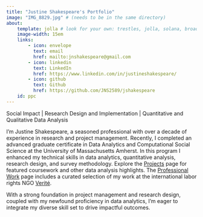 ```yaml
---
title: "Justine Shakespeare's Portfolio"
image: "IMG_8829.jpg" # (needs to be in the same directory)
about:
    template: jolla # look for your own: trestles, jolla, solana, broadside, marquee. https://quarto.org/docs/websites/website-about.html
    image-width: 15em
    links:
        - icon: envelope
          text: email
          href: mailto:jnshakespeare@gmail.com
        - icon: linkedin
          text: LinkedIn
          href: https://www.linkedin.com/in/justineshakespeare/
        - icon: github
          text: Github
          href: https://github.com/JNS2589/jshakespeare
    id: ppc
---
```


::: {#ppc}
Social Impact \| Research Design and Implementation \| Quantitative and Qualitative Data Analysis
:::

I'm Justine Shakespeare, a seasoned professional with over a decade of experience in research and project management. Recently, I completed an advanced graduate certificate in Data Analytics and Computational Social Science at the University of Massachusetts Amherst. In this program I enhanced my technical skills in data analytics, quantitative analysis, research design, and survey methodology. Explore the [Projects](https://jns2589.github.io/jshakespeare/Projects.html) page for featured coursework and other data analysis highlights. The [Professional Work](https://jns2589.github.io/jshakespeare/ProfessionalWork.html) page includes a curated selection of my work at the international labor rights NGO [Verité](http://verite.org).

With a strong foundation in project management and research design, coupled with my newfound proficiency in data analytics, I'm eager to integrate my diverse skill set to drive impactful outcomes.
